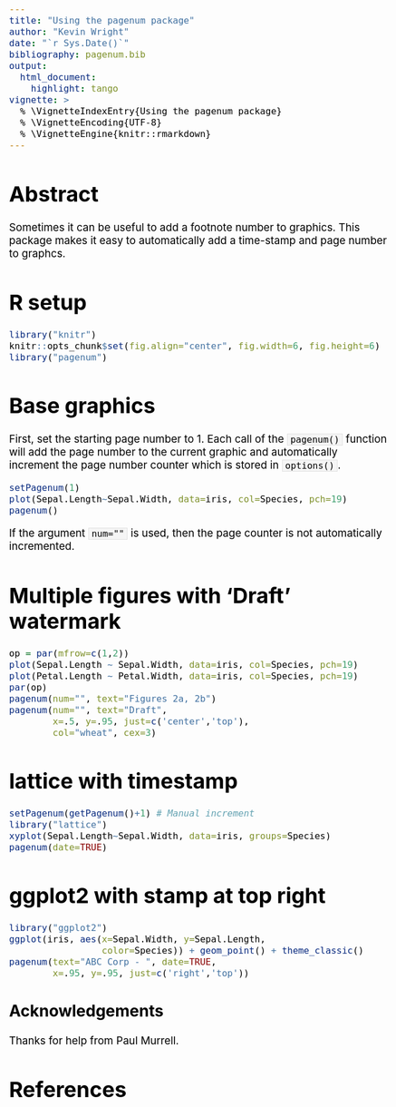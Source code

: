 ---
title: "Using the pagenum package"
author: "Kevin Wright"
date: "`r Sys.Date()`"
bibliography: pagenum.bib
output:
  html_document:
    highlight: tango
vignette: >
  % \VignetteIndexEntry{Using the pagenum package}
  % \VignetteEncoding{UTF-8}
  % \VignetteEngine{knitr::rmarkdown}
---
<style type="text/css">
body, td { font-size: 14pt; color: #000; padding:1em; }
code, pre, #ws, #message { font-size: 12pt;
  color: #000; background-color: #f5f5f5; }
code {border: 1px solid #e0e0e0; padding: 0 5px;}
pre > code { border: 0; }
</style>

# Abstract

Sometimes it can be useful to add a footnote number to graphics.  This package
makes it easy to automatically add a time-stamp and page number to graphcs.

# R setup

```{r setup, message=FALSE}
library("knitr")
knitr::opts_chunk$set(fig.align="center", fig.width=6, fig.height=6)
library("pagenum")
```
# Base graphics

First, set the starting page number to 1.  Each call of the `pagenum()`
function will add the page number to the current graphic and automatically
increment the page number counter which is stored in `options()`.

```{r base}
setPagenum(1)
plot(Sepal.Length~Sepal.Width, data=iris, col=Species, pch=19)
pagenum()
```

If the argument `num=""` is used, then the page counter is not automatically
incremented.

# Multiple figures with 'Draft' watermark
```{r multi}
op = par(mfrow=c(1,2))
plot(Sepal.Length ~ Sepal.Width, data=iris, col=Species, pch=19)
plot(Petal.Length ~ Petal.Width, data=iris, col=Species, pch=19)
par(op)
pagenum(num="", text="Figures 2a, 2b")
pagenum(num="", text="Draft",
        x=.5, y=.95, just=c('center','top'),
        col="wheat", cex=3)
```

# lattice with timestamp
```{r lattice}
setPagenum(getPagenum()+1) # Manual increment
library("lattice")
xyplot(Sepal.Length~Sepal.Width, data=iris, groups=Species)
pagenum(date=TRUE)
```

# ggplot2 with stamp at top right

```{r ggplot}
library("ggplot2")
ggplot(iris, aes(x=Sepal.Width, y=Sepal.Length,
                 color=Species)) + geom_point() + theme_classic()
pagenum(text="ABC Corp - ", date=TRUE,
        x=.95, y=.95, just=c('right','top'))
```

## Acknowledgements

Thanks for help from Paul Murrell.

# References
